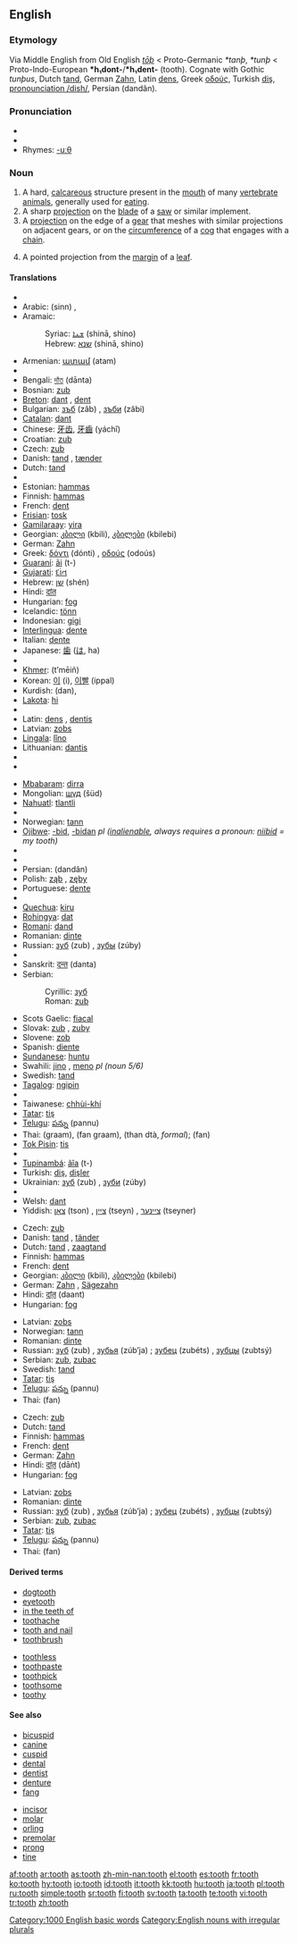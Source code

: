 ==English==
{{wikipedia}}

===Etymology===
Via Middle English from Old English ''[[toþ|tōþ]]'' < Proto-Germanic ''*tanþ'', ''*tunþ'' < Proto-Indo-European '''*h₁dont-'''/'''*h₁dent-''' (tooth). Cognate with Gothic ''tunþus'', Dutch [[tand]], German [[Zahn]], Latin [[dens]], Greek [[οδούς]], Turkish [[diş, pronounciation /dish/]], Persian {{fa-Arab|[[دندان]]}} (dandân).

===Pronunciation===
* {{IPA|/tuːθ/}}
* {{audio|en-us-tooth.ogg|Audio (US)}}
* Rhymes: [[Rhymes:English:-uːθ|-uːθ]]

===Noun===
{{en-noun|pl=teeth}}

# A hard, [[calcareous]] structure present in the [[mouth]] of many [[vertebrate]] [[animals]], generally used for [[eat]]ing.
# A sharp [[projection]] on the [[blade]] of a [[saw]] or similar implement.
# A [[projection]] on the edge of a [[gear]] that meshes with similar projections on adjacent gears, or on the [[circumference]] of a [[cog]] that engages with a [[chain]].
# {{botany}} A pointed projection from the [[margin]] of a [[leaf]].

====Translations====
{{trans-top|biological tooth}}
* {{trreq|Albanian}}
* Arabic: {{Arab|[[سن|سِنّ]]}} (sinn) {{f}}, {{Arab|[[اسنان|أسْنَان]]}} {{IPAchar|(’asnáːn)}} {{p}}
* Aramaic:
*: Syriac: [[ܫܢܐ]] (shinā, shino) {{f}}
*: Hebrew: [[שנא]] (shinā, shino) {{f}}
* Armenian: [[ատամ]] (atam)
* {{trreq|Basque}}
* Bengali: [[দাঁত]] (dānta)
* Bosnian: [[zub#Bosnian|zub]] {{m}}
* [[Breton]]: [[dant]] {{m}}, [[dent]] {{p}}
* Bulgarian: [[зъб]] (zâb) {{m}}, [[зъби]] (zâbi) {{p}}
* [[Catalan]]: [[dant]] {{m}}
* Chinese: [[牙齿]], [[牙齒]] (yáchǐ)
* Croatian: [[zub#Croatian|zub]] {{m}}
* Czech: [[zub#Czech|zub]] {{m}}
* Danish: [[tand#Danish|tand]] {{c}}, [[tænder]] {{p}}
* Dutch: [[tand#Dutch|tand]] {{m}}
* {{trreq|Esperanto}}
* Estonian: [[hammas#Estonian|hammas]]
* Finnish: [[hammas#Finnish|hammas]]
* French: [[dent]] {{m}}
* [[Frisian]]: [[tosk]]
* [[Gamilaraay]]: [[yira]]
* Georgian: [[კბილი]] (kbili), [[კბილები]] (kbilebi) {{p}}
* German: [[Zahn]] {{m}}
* Greek: [[δόντι]] (dónti) {{n}}, [[οδούς]] (odoús) {{m}}
* [[Guaraní]]: [[ãi]] (t-)
* [[Gujarati]]: [[દાંત]] {{IPAchar|(dāṁt)}}
* Hebrew: [[שן]] (shén) {{f}}
* Hindi: [[दांत]] {{IPAchar|(dāṁt)}} {{m}}
* Hungarian: [[fog#Hungarian|fog]]
* Icelandic: [[tönn]]
* Indonesian: [[gigi]]
* [[Interlingua]]: [[dente#Interlingua|dente]]
* Italian: [[dente#Italian|dente]] {{m}}
* Japanese: [[歯]] ([[は]], ha)
* {{trreq|Kannada}}
* [[Khmer]]: {{KMchar|[[ធ្មេញ]]}} (t’mēiñ)
* Korean: [[이]] (i), [[이빨]] (ippal)
* Kurdish: {{KUchar|[[دان]]}} (dan), {{KUchar|[[دگان]]}}
* [[Lakota]]: [[hi#Lakota|hi]]
* {{trreq|Lao}}
* Latin: [[dens]] {{m}}, [[dentis]]
* Latvian: [[zobs]] {{m}}
* [[Lingala]]: [[lǐno]]
* Lithuanian: [[dantis]]
* {{trreq|Malayalam}}
* {{trreq|Maori}}
{{trans-mid}}
* [[Mbabaram]]: [[dirra]]
* Mongolian: [[шүд]] (šüd)
* [[Nahuatl]]: [[tlantli]]
* {{trreq|Nepali}}
* Norwegian: [[tann]] {{c}}
* [[Ojibwe]]: [[-bid]], [[-bidan]] ''pl ([[inalienable]], always requires a pronoun: [[niibid]] = my tooth)''
* {{trreq|Old English}}
* {{trreq|Oriya}}
* Persian: {{FAchar|[[دندان]]}} (dandân)
* Polish: [[ząb]] {{m}}, [[zęby]] {{p}}
* Portuguese: [[dente#Portuguese|dente]] {{m}}
* {{trreq|Punjabi}}
* [[Quechua]]: [[kiru]]
* [[Rohingya]]: [[dat]]
* [[Romani]]: [[dand]]
* Romanian: [[dinte]] {{m}}
* Russian: [[зуб]] (zub) {{m}}, [[зубы]] (zúby) {{p}}
* {{trreq|Samoan}}
* Sanskrit: [[दन्त]] (danta)
* Serbian:
*: Cyrillic: [[зуб#Serbian|зуб]] {{m}}
*: Roman: [[zub#Seriban|zub]] {{m}}
* Scots Gaelic: [[fiacal]]
* Slovak: [[zub#Slovak|zub]] {{m}}, [[zuby]] {{p}}
* Slovene: [[zob#Slovene|zob]] {{m}}
* Spanish: [[diente]] {{m}}
* [[Sundanese]]: [[huntu]]
* Swahili: [[jino]] {{s}}, [[meno]] ''pl (noun 5/6)''
* Swedish: [[tand#Swedish|tand]] {{c}}
* [[Tagalog]]: [[ngipin]]
* {{trreq|Tahitian}}
* Taiwanese: [[chhùi-khí]]
* [[Tatar]]: [[tiş]]
* [[Telugu]]: [[పన్ను]] (pannu)
* Thai: {{Thai|[[กราม]]}} (graam), {{Thai|[[ฟันกราม]]}} (fan graam), {{Thai|[[ทันต์]]}} (than dtà, ''formal''); {{Thai|[[ฟัน]]}} (fan)
* [[Tok Pisin]]: [[tis]]
* {{trreq|Tongan}}
* [[Tupinambá]]: [[ãîa]] (t-)
* Turkish: [[diş]], [[dişler]] {{p}}
* Ukrainian: [[зуб]] (zub) {{m}}, [[зуби]] (zúby) {{p}}
* {{trreq|Vietnamese}}
* Welsh: [[dant]]
* Yiddish: [[צאָן]] (tson) {{m}}, [[ציין]] (tseyn) {{p}}, [[ציינער]] (tseyner) {{p}}
{{trans-bottom}}

{{trans-top|saw tooth}}
* Czech: [[zub]] {{m}}
* Danish: [[tand#Danish|tand]] {{c}}, [[tänder]] {{p}}
* Dutch: [[tand#Dutch|tand]] {{m}}, [[zaagtand]] {{m}}
* Finnish: [[hammas#Finnish|hammas]]
* French: [[dent]] {{m}}
* Georgian: [[კბილი]] (kbili), [[კბილები]] (kbilebi) {{p}}
* German: [[Zahn]] {{m}}, [[Sägezahn]] {{m}}
* Hindi: [[दांत़]] (daant) {{m}}
* Hungarian: [[fog#Hungarian|fog]]
{{trans-mid}}
* Latvian: [[zobs]] {{m}}
* Norwegian: [[tann]] {{c}}
* Romanian: [[dinte]] {{m}}
* Russian: [[зуб]] (zub) {{m}}, [[зубья]] (zúb’ja) {{p}}; [[зубец]] (zubéts) {{m}}, [[зубцы]] (zubtsý) {{p}}
* Serbian: [[zub]], [[zubac]]
* Swedish: [[tand#Swedish|tand]] {{c}}
* [[Tatar]]: [[tiş]]
* [[Telugu]]: [[పన్ను]] (pannu)
* Thai: {{Thai|[[ฟัน]]}} (fan)
{{trans-bottom}}

{{trans-top|gear tooth}}
* Czech: [[zub]] {{m}}
* Dutch: [[tand#Dutch|tand]] {{m}}
* Finnish: [[hammas#Finnish|hammas]]
* French: [[dent]] {{m}}
* German: [[Zahn]] {{m}}
* Hindi: [[दांत़]] (dāṅt) {{m}}
* Hungarian: [[fog#Hungarian|fog]]
{{trans-mid}}
* Latvian: [[zobs]] {{m}}
* Romanian: [[dinte]] {{m}}
* Russian: [[зуб]] (zub) {{m}}, [[зубья]] (zúb’ja) {{p}}; [[зубец]] (zubéts) {{m}}, [[зубцы]] (zubtsý) {{p}}
* Serbian: [[zub]], [[zubac]]
* [[Tatar]]: [[tiş]]
* [[Telugu]]: [[పన్ను]] (pannu)
* Thai: {{Thai|[[ฟัน]]}} (fan)
{{trans-bottom}}

====Derived terms====
{{rel-top|derived terms}}
* [[dogtooth]]
* [[eyetooth]]
* [[in the teeth of]]
* [[toothache]]
* [[tooth and nail]]
* [[toothbrush]]
{{rel-mid}}
* [[toothless]]
* [[toothpaste]]
* [[toothpick]]
* [[toothsome]]
* [[toothy]]
{{rel-bottom}}

====See also====
{{rel-top|see also}}
* [[bicuspid]]
* [[canine]]
* [[cuspid]]
* [[dental]]
* [[dentist]]
* [[denture]]
* [[fang]]
{{rel-mid}}
* [[incisor]]
* [[molar]]
* [[orling]]
* [[premolar]]
* [[prong]]
* [[tine]]
{{rel-bottom}}

[[Category:1000 English basic words]]
[[Category:English nouns with irregular plurals]]

[[af:tooth]]
[[ar:tooth]]
[[as:tooth]]
[[zh-min-nan:tooth]]
[[el:tooth]]
[[es:tooth]]
[[fr:tooth]]
[[ko:tooth]]
[[hy:tooth]]
[[io:tooth]]
[[id:tooth]]
[[it:tooth]]
[[kk:tooth]]
[[hu:tooth]]
[[ja:tooth]]
[[pl:tooth]]
[[ru:tooth]]
[[simple:tooth]]
[[sr:tooth]]
[[fi:tooth]]
[[sv:tooth]]
[[ta:tooth]]
[[te:tooth]]
[[vi:tooth]]
[[tr:tooth]]
[[zh:tooth]]